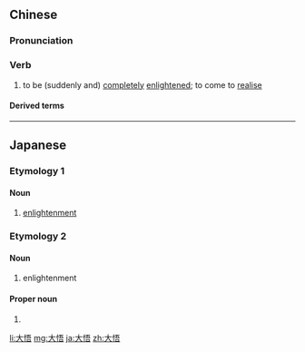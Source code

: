 ==Chinese==
{{zh-forms}}

===Pronunciation===
{{zh-pron
|m=dàwù
|c=daai6 ng6
|cat=v
}}

===Verb===
{{zh-verb}}

# {{lb|zh|Buddhism}} to be (suddenly and) [[completely]] [[enlightened]]; to come to [[realise]]

====Derived terms====
{{zh-der|大徹大悟|大澈大悟|恍然大悟|猛然大悟|豁然大悟}}

----

==Japanese==

===Etymology 1===
{{ja-kanjitab|たい|ご|yomi=on}}

====Noun====
{{ja-noun|たいご}}

# {{lb|ja|Buddhism|sort=たいご}} [[enlightenment]]

===Etymology 2===
{{ja-kanjitab|だい|ご|yomi=on}}

====Noun====
{{ja-noun|だいご}}

# enlightenment

====Proper noun====
{{ja-pos|だいご|proper}}

# {{given name|male|lang=ja|sort=たいご'}}

[[li:大悟]]
[[mg:大悟]]
[[ja:大悟]]
[[zh:大悟]]